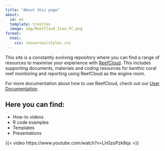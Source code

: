 ```yaml
---
title: "About this page"
about:
  id: me
  template: trestles
  image: img/ReefCloud_Icon_FC.png
format: 
  html:
    css: resources/styles.css
---
```


::: {#me}
This site is a constantly evolving repository where you can find a range of resources to maximise your experience with [ReefCloud](https://reefcloud.ai). This includes supporting documents, materials and coding resources for benthic coral reef monitoring and reporting using ReefCloud as the engine room.

For more documentation about how to use ReefCloud, check out our [User Documentation](https://docs.reefcloud.ai/).

## Here you can find:

-   How-to videos
-   R code examples
-   Templates
-   Presentations
:::

{{< video https://www.youtube.com/watch?v=LhGzoPzk8qs >}}
